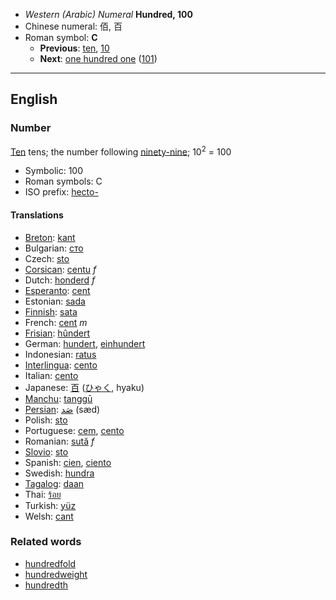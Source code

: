 *''Western (Arabic) Numeral'' '''Hundred, 100'''
*Chinese numeral: 佰, 百
*Roman symbol: '''C'''
**'''Previous''': [[ten]], [[10]]
**'''Next''': [[one hundred one]] ([[101]])

----

==English==
===Number===
[[Ten]] tens; the number following [[ninety-nine]]; 10<sup>2</sup> = 100

*Symbolic: 100
*Roman symbols: C
*ISO prefix: [[hecto-]]

====Translations====

*[[Breton]]: [[kant]]
*Bulgarian: [[сто]]
*Czech: [[sto]]
*[[Corsican]]: [[centu]] ''f''
*Dutch: [[honderd]] ''f''
*[[Esperanto]]: [[cent]]
*Estonian: [[sada]]
*[[Finnish]]: [[sata]]
*French: [[cent]] ''m''
*[[Frisian]]: [[hûndert]]
*German: [[hundert]], [[einhundert]]
*Indonesian: [[ratus]]
*[[Interlingua]]: [[cento]]
*Italian: [[cento]] '' ''
*Japanese: [[百]] ([[ひゃく]], hyaku)
*[[Manchu]]: [[tanggū]]
*[[Persian]]: [[صَد]] (sæd)
*Polish: [[sto]]
*Portuguese: [[cem]], [[cento]]
*Romanian: [[sută]] ''f''
*[[Slovio]]: [[sto]]
*Spanish: [[cien]], [[ciento]]
*Swedish: [[hundra]]
*[[Tagalog]]: [[daan]]
*Thai: [[ร้อย]]
*Turkish: [[yüz]]
*Welsh: [[cant]]

===Related words===
*[[hundredfold]]
*[[hundredweight]]
*[[hundredth]]